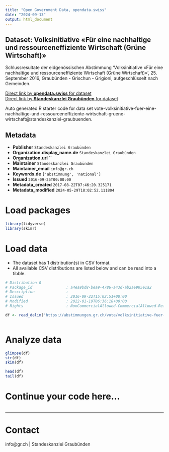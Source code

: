 ```yaml
---
title: "Open Government Data, opendata.swiss"
date: "2024-09-13"
output: html_document
---
```


## Dataset: Volksinitiative «Für eine nachhaltige und ressourceneffiziente Wirtschaft (Grüne Wirtschaft)»

Schlussresultate der eidgenössischen Abstimmung 'Volksinitiative «Für eine nachhaltige und ressourceneffiziente Wirtschaft (Grüne Wirtschaft)»', 25. September 2016, Graubünden - Grischun - Grigioni, aufgeschlüsselt nach Gemeinden.

[Direct link by **opendata.swiss** for dataset](https://opendata.swiss/de/dataset/volksinitiative-fur-eine-nachhaltige-und-ressourceneffiziente-wirtschaft-grune-wirtschaft)<br>
[Direct link by **Standeskanzlei Graubünden** for dataset](https://abstimmungen.gr.ch/vote/volksinitiative-fuer-eine-nachhaltige-und-ressourceneffiziente-wirtschaft-gruene-wirtschaft/data)

Auto generated R starter code for data set vote-volksinitiative-fuer-eine-nachhaltige-und-ressourceneffiziente-wirtschaft-gruene-wirtschaft@standeskanzlei-graubuenden.

## Metadata

- **Publisher** `Standeskanzlei Graubünden`
- **Organization.display_name.de** `Standeskanzlei Graubünden`
- **Organization.url** ``
- **Maintainer** `Standeskanzlei Graubünden`
- **Maintainer_email** `info@gr.ch`
- **Keywords.de** `['abstimmung', 'national']`
- **Issued** `2016-09-25T00:00:00`
- **Metadata_created** `2017-08-22T07:46:20.325171`
- **Metadata_modified** `2024-05-29T18:02:52.111804`


# Load packages

```r

library(tidyverse)
library(skimr)

```

# Load data

-   The dataset has 1 distribution(s) in CSV format.
-   All available CSV distributions are listed below and can be read into a tibble.

```r

# Distribution 0
# Package_id               : a4ea9bd8-bea9-4786-a43d-ab2ae905e1a2
# Description              : 
# Issued                   : 2016-09-22T15:02:51+00:00
# Modified                 : 2022-01-19T06:36:18+00:00
# Rights                   : NonCommercialAllowed-CommercialAllowed-ReferenceRequired

df <- read_delim('https://abstimmungen.gr.ch/vote/volksinitiative-fuer-eine-nachhaltige-und-ressourceneffiziente-wirtschaft-gruene-wirtschaft/data-csv')



```

# Analyze data

```r

glimpse(df)
str(df)
skim(df)

head(df)
tail(df)

```

# Continue your code here...

```r

```

------------------------------------------------------------------------

# Contact

info@gr.ch | Standeskanzlei Graubünden
